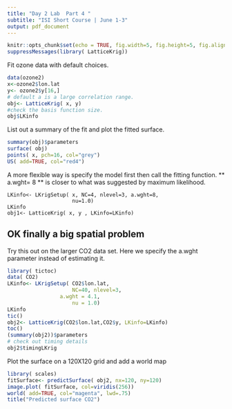 ```yaml
---
title: "Day 2 Lab  Part 4 "
subtitle: "ISI Short Course | June 1-3"
output: pdf_document
---
```


```r
knitr::opts_chunk$set(echo = TRUE, fig.width=5, fig.height=5, fig.align = "center")
suppressMessages(library( LatticeKrig))
```


Fit ozone data with default choices. 
```r
data(ozone2)  
x<-ozone2$lon.lat
y<- ozone2$y[16,]
# default a is a large correlation range. 
obj<- LatticeKrig( x, y)
#check the basis function size.
obj$LKinfo
```

List out a summary of the fit and plot the fitted surface.


```r
summary(obj)$parameters
surface( obj)
points( x, pch=16, col="grey")
US( add=TRUE, col="red4")
```

A more flexible way is specify the model first then call the fitting function. ** a.wght= 8 ** is closer to what was suggested by maximum likelihood.  

```
LKinfo<- LKrigSetup( x, NC=4, nlevel=3, a.wght=8,
                     nu=1.0)
LKinfo
obj1<- LatticeKrig( x, y , LKinfo=LKinfo)
```

## OK finally a big spatial problem 

Try this out on the larger CO2 data set.  Here we specify the a.wght parameter instead of estimating it. 

```r
library( tictoc)
data( CO2)
LKinfo<- LKrigSetup( CO2$lon.lat,
                     NC=40, nlevel=3,
                 a.wght = 4.1,
                     nu = 1.0)
LKinfo
tic()
obj2<- LatticeKrig(CO2$lon.lat,CO2$y, LKinfo=LKinfo)
toc()
(summary(obj2))$parameters
# check out timing details
obj2$timingLKrig
```

Plot the surface  on a 120X120 grid and add a world map

```r
library( scales)
fitSurface<- predictSurface( obj2, nx=120, ny=120)
image.plot( fitSurface, col=viridis(256))
world( add=TRUE, col="magenta", lwd=.75)
title("Predicted surface CO2")    
```


















